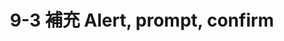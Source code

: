 ---
title: 9-3 補充 Alert, prompt, confirm
youtubeId: TxLPSblIuF8
duration: 786
thumbnail: https://i.ytimg.com/vi/TxLPSblIuF8/hqdefault.jpg?sqp=-oaymwEjCNACELwBSFryq4qpAxUIARUAAAAAGAElAADIQj0AgKJDeAE=&rs=AOn4CLDt8qT0UK7Q9kaSU6Z_loLnSaap1A
slug: 9-3-supplement-alert-prompt-confirm
uslug: 9-3-補充-alert-prompt-confirm
---